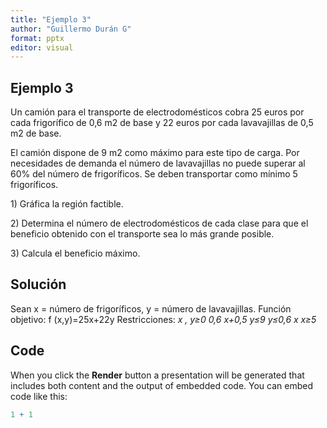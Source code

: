 ```yaml
---
title: "Ejemplo 3"
author: "Guillermo Durán G"
format: pptx
editor: visual
---
```


## Ejemplo 3

Un camión para el transporte de electrodomésticos cobra 25 euros por cada frigorífico de 0,6 m2
de base y 22 euros por cada lavavajillas de 0,5 m2 de base.

El camión dispone de 9 m2 como máximo para este tipo de carga. Por necesidades de demanda el número de lavavajillas no puede superar al 60% del número de frigoríficos. Se deben transportar como mínimo 5 frigoríficos.

1\) Gráfica la región factible.

2\) Determina el número de electrodomésticos de cada clase para que el beneficio obtenido con el transporte sea lo más grande posible.

3\) Calcula el beneficio máximo.

## Solución

Sean x = número de frigoríficos, y = número de lavavajillas.
Función objetivo: f (x,y)=25x+22y
Restricciones:
*x , y≥0
0,6 x+0,5 y≤9
y≤0,6 x
x≥5*

## Code

When you click the **Render** button a presentation will be generated that includes both content and the output of embedded code. You can embed code like this:

```r
1 + 1
```
